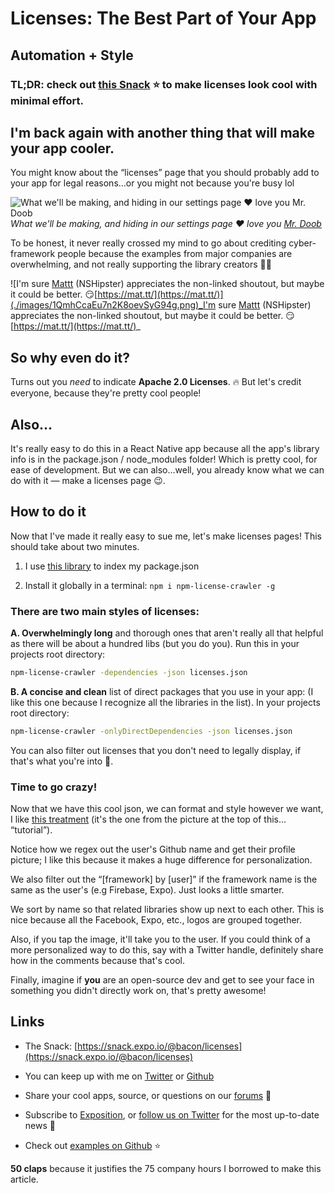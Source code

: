 # Licenses: The Best Part of Your App


## Automation + Style

### TL;DR: check out [this Snack](https://snack.expo.io/@bacon/licenses) ⭐️ to make licenses look cool with minimal effort.

## I'm back again with another thing that will make your app cooler.

You might know about the “licenses” page that you should probably add to your app for legal reasons…or you might not because you're busy lol

![What we'll be making, and hiding in our settings page ❤ love you [Mr. Doob](https://mrdoob.com/)](./images/1-oU8Em2jRJpKSzESiEVXMA.png)_What we'll be making, and hiding in our settings page ❤ love you [Mr. Doob](https://mrdoob.com/)_

To be honest, it never really crossed my mind to go about crediting cyber-framework people because the examples from major companies are overwhelming, and not really supporting the library creators 🦄🙃

![I'm sure [Mattt](https://github.com/mattt) (NSHipster) appreciates the non-linked shoutout, but maybe it could be better. 😏[https://mat.tt/](https://mat.tt/)](./images/1QmhCcaEu7n2K8oevSyG94g.png)_I'm sure [Mattt](https://github.com/mattt) (NSHipster) appreciates the non-linked shoutout, but maybe it could be better. 😏[https://mat.tt/](https://mat.tt/)_

## So why even do it?

Turns out you _need_ to indicate **Apache 2.0 Licenses**. 🔥 But let's credit everyone, because they're pretty cool people!

## Also…

It's really easy to do this in a React Native app because all the app's library info is in the package.json / node_modules folder! Which is pretty cool, for ease of development. But we can also…well, you already know what we can do with it — make a licenses page 😉.

## How to do it

Now that I've made it really easy to sue me, let's make licenses pages! This should take about two minutes.

1. I use [this library](https://www.npmjs.com/package/npm-license-crawler) to index my package.json

1. Install it globally in a terminal: `npm i npm-license-crawler -g`

### **There are two main styles of licenses:**

**A. Overwhelmingly long** and thorough ones that aren't really all that helpful as there will be about a hundred libs (but you do you). Run this in your projects root directory:

```sh
npm-license-crawler -dependencies -json licenses.json
```

**B. A concise and clean** list of direct packages that you use in your app: (I like this one because I recognize all the libraries in the list). In your projects root directory:

```sh
npm-license-crawler -onlyDirectDependencies -json licenses.json
```

You can also filter out licenses that you don't need to legally display, if that's what you're into 🤷‍.

### Time to go crazy!

Now that we have this cool json, we can format and style however we want, I like [this treatment](https://snack.expo.io/@bacon/licenses) (it's the one from the picture at the top of this… “tutorial”).

Notice how we regex out the user's Github name and get their profile picture; I like this because it makes a huge difference for personalization.

We also filter out the “[framework] by [user]” if the framework name is the same as the user's (e.g Firebase, Expo). Just looks a little smarter.

We sort by name so that related libraries show up next to each other. This is nice because all the Facebook, Expo, etc., logos are grouped together.

Also, if you tap the image, it'll take you to the user. If you could think of a more personalized way to do this, say with a Twitter handle, definitely share how in the comments because that's cool.

Finally, imagine if **you** are an open-source dev and get to see your face in something you didn't directly work on, that's pretty awesome!

## Links

- The Snack: [https://snack.expo.io/@bacon/licenses](https://snack.expo.io/@bacon/licenses)

- You can keep up with me on [Twitter](https://twitter.com/baconbrix) or [Github](https://github.com/evanbacon)

- Share your cool apps, source, or questions on our [forums](http://forums.expo.io) 👥

- Subscribe to [Exposition](https://blog.expo.io/), or [follow us on Twitter](https://twitter.com/expo) for the most up-to-date news 📰

- Check out [examples on Github](https://github.com/expo/examples) ⭐️

**50 claps** because it justifies the 75 company hours I borrowed to make this article.
